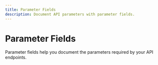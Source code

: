 ```yaml
---
title: Parameter Fields
description: Document API parameters with parameter fields.
---
```


# Parameter Fields

Parameter fields help you document the parameters required by your API endpoints.
